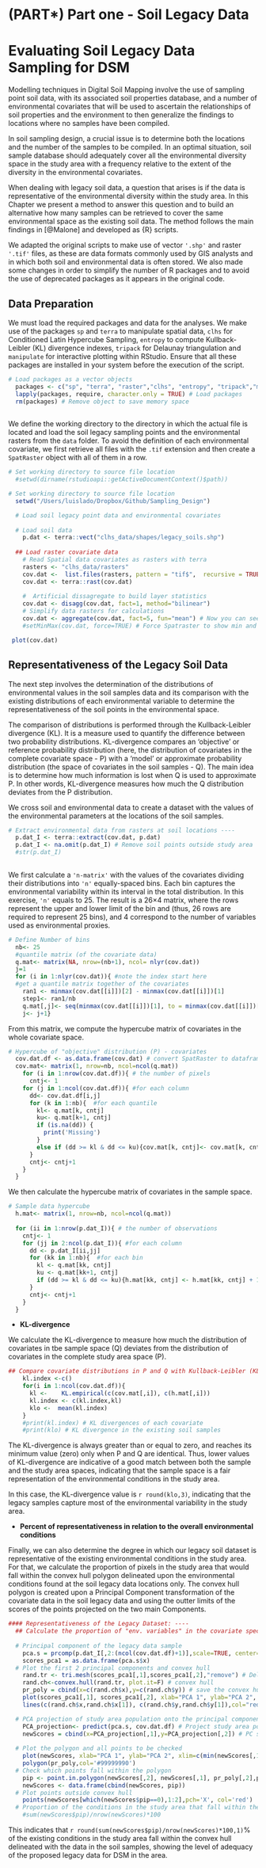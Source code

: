 #  (PART\*) Part one - Soil Legacy Data  {-}

#  Evaluating Soil Legacy Data Sampling for DSM {#legacy_data} 

Modelling techniques in Digital Soil Mapping involve the use of sampling point soil data, with its associated soil properties database, and a number of environmental covariates that will be used to ascertain the relationships of soil properties and the environment to then generalize the findings to locations where no samples have been compiled.

In soil sampling design, a crucial issue is to determine both the locations and the number of the samples to be compiled. In an optimal situation, soil sample database should adequately cover all the environmental diversity space in the study area with a frequency relative to the extent of the diversity in the environmental covariates.

When dealing with legacy soil data, a question that arises is if the data is representative of the environmental diversity within the study area. In this Chapter we present a method to answer this question and to build an alternative how many samples can be retrieved to cover the same environmental space as the existing soil data. The method follows the main findings in [@Malone] and developed as {R} scripts. 

We adapted the original scripts to make use of  vector `'.shp'` and raster `'.tif'` files, as these are data formats commonly used by GIS analysts and in which both soil and environmental data is often stored. We also made some changes in order to simplify the number of R packages and to avoid the use of deprecated packages as it appears in the original code.


##  Data Preparation

We must load the required packages and data for the analyses. We make use of the packages `sp` and `terra` to manipulate spatial data, `clhs` for Conditioned Latin Hypercube Sampling, `entropy` to compute Kullback-Leibler (KL) divergence indexes, `tripack` for Delaunay triangulation and `manipulate` for interactive plotting within RStudio. Ensure that all these packages are installed in your system before the execution of the script.

```r

# Load packages as a vector objects
  packages <- c("sp", "terra", "raster","clhs", "entropy", "tripack","manipulate","dplyr","plotly") # Create a vector of packages to use
  lapply(packages, require, character.only = TRUE) # Load packages
  rm(packages) # Remove object to save memory space 
  
```


We define the working directory to the directory in which the actual file is located and load the soil legacy sampling points and the environmental rasters from the `data` folder. To avoid the definition of each environmental covariate, we first retrieve all files with the `.tif` extension and then create a `SpatRaster` object with all of them in a row.


```r

# Set working directory to source file location
  #setwd(dirname(rstudioapi::getActiveDocumentContext()$path))

```

```r

# Set working directory to source file location
  setwd("/Users/luislado/Dropbox/Github/Sampling_Design")

```


```r
  # Load soil legacy point data and environmental covariates
  
  # Load soil data
    p.dat <- terra::vect("clhs_data/shapes/legacy_soils.shp")
  
  ## Load raster covariate data
    # Read Spatial data covariates as rasters with terra
    rasters <- "clhs_data/rasters"
    cov.dat <-  list.files(rasters, pattern = "tif$",  recursive = TRUE, full.names = TRUE)
    cov.dat <- terra::rast(cov.dat)
    
    #  Artificial dissagregate to build layer statistics
    cov.dat <- disagg(cov.dat, fact=1, method="bilinear")
    # Simplify data rasters for calculations 
    cov.dat <- aggregate(cov.dat, fact=5, fun="mean") # Now you can see the statistics
    #setMinMax(cov.dat, force=TRUE) # Force Spatraster to show min and max values

```


```r

 plot(cov.dat)

```




## Representativeness of the Legacy Soil Data

The next step involves the determination of the distributions of environmental values in the soil samples data and its comparison with the existing distributions of each environmental variable to determine the representativeness of the soil points in the environmental space.

The comparison of distributions is performed through the Kullback-Leibler divergence (KL). It is a measure used to quantify the difference between two probability distributions.
KL-divergence compares an 'objective' or reference probability distribution (here, the distribution of covariates in the complete covariate space - P) with a 'model' or approximate probability distribution (the space of covariates in the soil samples - Q). The main idea is to determine how much information is lost when Q is used to approximate P. In other words, KL-divergence measures how much the Q distribution deviates from the P distribution.

We cross soil and environmental data to create a dataset with the values of the environmental parameters at the locations of the soil samples. 

```r

# Extract environmental data from rasters at soil locations ----
  p.dat_I <- terra::extract(cov.dat, p.dat)
  p.dat_I <- na.omit(p.dat_I) # Remove soil points outside study area
  #str(p.dat_I)
  
```

We first calculate a `'n-matrix'` with the values of the covariates dividing their distributions into `'n'` equally-spaced bins. Each bin captures the environmental variability within its interval in the total distribution. In this exercise, `'n'` equals to 25. The result is a  26×4 matrix, where the rows represent the upper and lower limit of the bin and (thus, 26 rows are required to represent 25 bins), and 4 correspond to the number of variables used as environmental proxies.

```r

# Define Number of bins
  nb<- 25
  #quantile matrix (of the covariate data)
  q.mat<- matrix(NA, nrow=(nb+1), ncol= nlyr(cov.dat))
  j=1
  for (i in 1:nlyr(cov.dat)){ #note the index start here
  #get a quantile matrix together of the covariates
    ran1 <- minmax(cov.dat[[i]])[2] - minmax(cov.dat[[i]])[1]
    step1<- ran1/nb 
    q.mat[,j]<- seq(minmax(cov.dat[[i]])[1], to = minmax(cov.dat[[i]])[2], by =step1)
    j<- j+1}

```

From this matrix, we compute the hypercube matrix of covariates in the whole covariate space.


```r

# Hypercube of "objective" distribution (P) - covariates
  cov.dat.df <- as.data.frame(cov.dat) # convert SpatRaster to dataframe
  cov.mat<- matrix(1, nrow=nb, ncol=ncol(q.mat))
    for (i in 1:nrow(cov.dat.df)){ # the number of pixels
      cntj<- 1 
    for (j in 1:ncol(cov.dat.df)){ #for each column
      dd<- cov.dat.df[i,j]  
      for (k in 1:nb){  #for each quantile
        kl<- q.mat[k, cntj] 
        ku<- q.mat[k+1, cntj] 
        if (is.na(dd)) {
          print('Missing')
        }
        else if (dd >= kl & dd <= ku){cov.mat[k, cntj]<- cov.mat[k, cntj] + 1} 
      }
      cntj<- cntj+1
    }
  }

```

We then calculate the hypercube matrix of covariates in the sample space.


```r

# Sample data hypercube
  h.mat<- matrix(1, nrow=nb, ncol=ncol(q.mat))
  
  for (ii in 1:nrow(p.dat_I)){ # the number of observations
    cntj<- 1 
    for (jj in 2:ncol(p.dat_I)){ #for each column
      dd <- p.dat_I[ii,jj]  
      for (kk in 1:nb){  #for each bin
        kl <- q.mat[kk, cntj] 
        ku <- q.mat[kk+1, cntj] 
        if (dd >= kl & dd <= ku){h.mat[kk, cntj] <- h.mat[kk, cntj] + 1}
      }
      cntj<- cntj+1
    }
  }

```

* **KL-divergence**

We calculate the KL-divergence to measure how much the distribution of covariates in tbe sample space (Q) deviates from the distribution of covariates in the complete study area space (P).
  
```r
## Compare covariate distributions in P and Q with Kullback-Leibler (KL) divergence
    kl.index <-c()
    for(i in 1:ncol(cov.dat.df)){
      kl <-    KL.empirical(c(cov.mat[,i]), c(h.mat[,i]))
      kl.index <- c(kl.index,kl)
      klo <-  mean(kl.index)
    }
    #print(kl.index) # KL divergences of each covariate
    #print(klo) # KL divergence in the existing soil samples

```

The KL-divergence is always greater than or equal to zero, and reaches its minimum value (zero) only when P and Q are identical. Thus, lower values of KL-divergence are indicative of a good match between both the sample and the study area spaces, indicating that the sample space is a fair representation of the environmental conditions in the study area.

In this case, the KL-divergence value is `r round(klo,3)`, indicating that the legacy samples capture most of the environmental variability in the study area.

* **Percent of representativeness in relation to the overall environmental conditions**

Finally, we can also determine the degree in which our legacy soil dataset is representative of the existing environmental conditions in the study area. For that, we calculate the proportion of pixels in the study area that would fall within the convex hull polygon delineated upon the environmental conditions found at the soil legacy data locations only. The convex hull polygon is created upon a Principal Component transformation of the covariate data in the soil legacy data and using the outter limits of the scores of the points projected on the two main Components.


```r
#### Representativeness of the Legacy Dataset: ----
  ## Calculate the proportion of "env. variables" in the covariate spectra that fall within the convex hull of variables in the "environmental sample space"
  
  # Principal component of the legacy data sample
    pca.s = prcomp(p.dat_I[,2:(ncol(cov.dat.df)+1)],scale=TRUE, center=TRUE)
    scores_pca1 = as.data.frame(pca.s$x)
  # Plot the first 2 principal components and convex hull
    rand.tr <- tri.mesh(scores_pca1[,1],scores_pca1[,2],"remove") # Delaunay triangulation 
    rand.ch<-convex.hull(rand.tr, plot.it=F) # convex hull
    pr_poly = cbind(x=c(rand.ch$x),y=c(rand.ch$y)) # save the convex hull vertices
    plot(scores_pca1[,1], scores_pca1[,2], xlab="PCA 1", ylab="PCA 2", xlim=c(min(scores_pca1[,1:2]), max(scores_pca1[,1:2])),ylim=c(min(scores_pca1[,1:2]), max(scores_pca1[,1:2])), main='Convex hull of soil legacy data')
    lines(c(rand.ch$x,rand.ch$x[1]), c(rand.ch$y,rand.ch$y[1]),col="red",lwd=1) # draw the convex hull (domain of legacy data)

  # PCA projection of study area population onto the principal components
    PCA_projection<- predict(pca.s, cov.dat.df) # Project study area population onto sample PC
    newScores = cbind(x=PCA_projection[,1],y=PCA_projection[,2]) # PC scores of projected population
  
  # Plot the polygon and all points to be checked
    plot(newScores, xlab="PCA 1", ylab="PCA 2", xlim=c(min(newScores[,1:2]), max(newScores[,1:2])), ylim=c(min(newScores[,1:2]), max(newScores[,1:2])), col='black', main='Environmental space plots over the convex hull of soil legacy data')
    polygon(pr_poly,col='#99999990')
  # Check which points fall within the polygon
    pip <- point.in.polygon(newScores[,2], newScores[,1], pr_poly[,2],pr_poly[,1],mode.checked=FALSE)
    newScores <- data.frame(cbind(newScores, pip))
  # Plot points outside convex hull  
    points(newScores[which(newScores$pip==0),1:2],pch='X', col='red')
  # Proportion of the conditions in the study area that fall within the convex hull
    #sum(newScores$pip)/nrow(newScores)*100 

```

This indicates that `r round(sum(newScores$pip)/nrow(newScores)*100,1)`\% of the existing conditions in the study area fall within the convex hull delineated with the data in the  soil samples, showing the level of adequacy of the proposed legacy data for DSM in the area.


